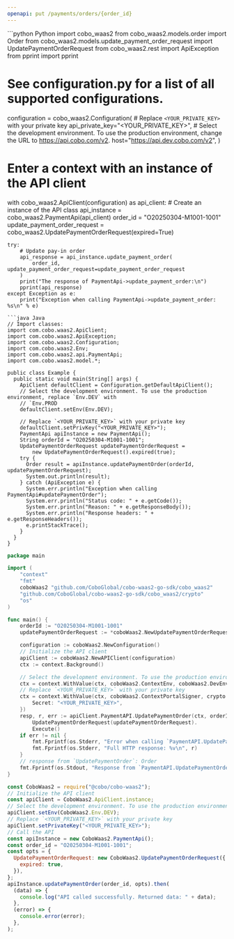 ```yaml
---
openapi: put /payments/orders/{order_id}
---
```


<RequestExample>
```python Python
import cobo_waas2
from cobo_waas2.models.order import Order
from cobo_waas2.models.update_payment_order_request import UpdatePaymentOrderRequest
from cobo_waas2.rest import ApiException
from pprint import pprint

# See configuration.py for a list of all supported configurations.
configuration = cobo_waas2.Configuration(
    # Replace `<YOUR_PRIVATE_KEY>` with your private key
    api_private_key="<YOUR_PRIVATE_KEY>",
    # Select the development environment. To use the production environment, change the URL to https://api.cobo.com/v2.
    host="https://api.dev.cobo.com/v2",
)
# Enter a context with an instance of the API client
with cobo_waas2.ApiClient(configuration) as api_client:
    # Create an instance of the API class
    api_instance = cobo_waas2.PaymentApi(api_client)
    order_id = "O20250304-M1001-1001"
    update_payment_order_request = cobo_waas2.UpdatePaymentOrderRequest(expired=True)

    try:
        # Update pay-in order
        api_response = api_instance.update_payment_order(
            order_id, update_payment_order_request=update_payment_order_request
        )
        print("The response of PaymentApi->update_payment_order:\n")
        pprint(api_response)
    except Exception as e:
        print("Exception when calling PaymentApi->update_payment_order: %s\n" % e)

```
```java Java
// Import classes:
import com.cobo.waas2.ApiClient;
import com.cobo.waas2.ApiException;
import com.cobo.waas2.Configuration;
import com.cobo.waas2.Env;
import com.cobo.waas2.api.PaymentApi;
import com.cobo.waas2.model.*;

public class Example {
  public static void main(String[] args) {
    ApiClient defaultClient = Configuration.getDefaultApiClient();
    // Select the development environment. To use the production environment, replace `Env.DEV` with
    // `Env.PROD
    defaultClient.setEnv(Env.DEV);

    // Replace `<YOUR_PRIVATE_KEY>` with your private key
    defaultClient.setPrivKey("<YOUR_PRIVATE_KEY>");
    PaymentApi apiInstance = new PaymentApi();
    String orderId = "O20250304-M1001-1001";
    UpdatePaymentOrderRequest updatePaymentOrderRequest =
        new UpdatePaymentOrderRequest().expired(true);
    try {
      Order result = apiInstance.updatePaymentOrder(orderId, updatePaymentOrderRequest);
      System.out.println(result);
    } catch (ApiException e) {
      System.err.println("Exception when calling PaymentApi#updatePaymentOrder");
      System.err.println("Status code: " + e.getCode());
      System.err.println("Reason: " + e.getResponseBody());
      System.err.println("Response headers: " + e.getResponseHeaders());
      e.printStackTrace();
    }
  }
}

```
```go Go
package main

import (
	"context"
	"fmt"
	coboWaas2 "github.com/CoboGlobal/cobo-waas2-go-sdk/cobo_waas2"
	"github.com/CoboGlobal/cobo-waas2-go-sdk/cobo_waas2/crypto"
	"os"
)

func main() {
	orderId := "O20250304-M1001-1001"
	updatePaymentOrderRequest := *coboWaas2.NewUpdatePaymentOrderRequest(true)

	configuration := coboWaas2.NewConfiguration()
	// Initialize the API client
	apiClient := coboWaas2.NewAPIClient(configuration)
	ctx := context.Background()

	// Select the development environment. To use the production environment, replace coboWaas2.DevEnv with coboWaas2.ProdEnv
	ctx = context.WithValue(ctx, coboWaas2.ContextEnv, coboWaas2.DevEnv)
	// Replace `<YOUR_PRIVATE_KEY>` with your private key
	ctx = context.WithValue(ctx, coboWaas2.ContextPortalSigner, crypto.Ed25519Signer{
		Secret: "<YOUR_PRIVATE_KEY>",
	})
	resp, r, err := apiClient.PaymentAPI.UpdatePaymentOrder(ctx, orderId).
		UpdatePaymentOrderRequest(updatePaymentOrderRequest).
		Execute()
	if err != nil {
		fmt.Fprintf(os.Stderr, "Error when calling `PaymentAPI.UpdatePaymentOrder``: %v\n", err)
		fmt.Fprintf(os.Stderr, "Full HTTP response: %v\n", r)
	}
	// response from `UpdatePaymentOrder`: Order
	fmt.Fprintf(os.Stdout, "Response from `PaymentAPI.UpdatePaymentOrder`: %v\n", resp)
}

```
```javascript JavaScript
const CoboWaas2 = require("@cobo/cobo-waas2");
// Initialize the API client
const apiClient = CoboWaas2.ApiClient.instance;
// Select the development environment. To use the production environment, replace `Env.DEV` with `Env.PROD`
apiClient.setEnv(CoboWaas2.Env.DEV);
// Replace `<YOUR_PRIVATE_KEY>` with your private key
apiClient.setPrivateKey("<YOUR_PRIVATE_KEY>");
// Call the API
const apiInstance = new CoboWaas2.PaymentApi();
const order_id = "O20250304-M1001-1001";
const opts = {
  UpdatePaymentOrderRequest: new CoboWaas2.UpdatePaymentOrderRequest({
    expired: true,
  }),
};
apiInstance.updatePaymentOrder(order_id, opts).then(
  (data) => {
    console.log("API called successfully. Returned data: " + data);
  },
  (error) => {
    console.error(error);
  },
);

```
</RequestExample>